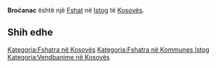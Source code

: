 {{Fshat në Kosovës
 | Emri                = Broćanac
| srp_N_name = Broćanac
| srp_N_FULL_NAME_RO = Broćanac
| srp_N_FULL_NAME_ND_RO = Brocanac
| srp_N_SORT_NAME_RG = BROCANAC
| srp_N_FULL_NAME_RG = Broćanac
| srp_N_FULL_NAME_ND_RG = Brocanac

 | Emri (Rasa dhanore) = 
 | Figura              = 
 | Shteti              = Kosovo
 | Komuna              = Istog
 | Kodi postar         = 
 | Sipërfaqja          = 

 | Popullsia           = 

 | Regj. i popullsisë  = 
 | Dend. e popullsisë  = 
 | Faqja zyrtare       = 
 <!--- Koordinatat ----> 
 | Gjerësia            = 42.5775
 | Gjatësia            = 21.427778
 | Lartësia            = 
}}
'''Broćanac''' është një [[Fshat]] në [[Istog]] të [[Kosovës]].

<!-- == Gjeografia == -->
<!-- == Historia == -->
<!-- == Demografia == -->
== Shih edhe ==
{{Komuna Istog}}
{{Kosovo-Administrata-Cung}}

[[Kategoria:Fshatra në Kosovës]]
[[Kategoria:Fshatra në Kommunes Istog]]
[[Kategoria:Vendbanime në Kosovës]]